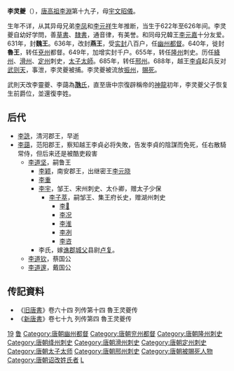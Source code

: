 '''李灵夔'''（{{bd|625年||688年||catIdx=L}}），[[李渊|唐高祖李淵]]第十九子，母[[宇文昭儀|宇文昭儀]]。

生年不详，从其异母兄弟[[李鳳_(唐朝)|李凤]]和[[李元祥|李元祥]]生年推断，当生于622年至626年间。李灵夔自幼好学問，善[[草書|草書]]、[[隸書|隸書]]，通音律，有美誉。和同母兄韓王[[李元嘉|李元嘉]]十分友爱。631年，封'''魏王'''。636年，改封'''燕王'''，受[[实封|实封]]八百户，任[[幽州_(古代)|幽州]][[都督|都督]]。640年，徙封'''魯王'''，转任[[兗州|兗州]]都督。649年，加增实封千户。655年，转任[[隆州_(西魏)|隆州]]刺史。历任[[絳州|絳州]]、[[滑州|滑州]]、[[定州|定州]]刺史，[[东宫三师|太子太師]]。685年，转任[[邢州|邢州]]。688年，越王[[李貞_(唐朝)|李貞]]起兵反对[[武则天|武则天]]，事泄，李灵夔被捕。李灵夔被流放[[振州|振州]]，[[賜死|賜死]]。

武則天改李靈夔、李藹為[[虺氏|'''虺'''氏]]，直至唐中宗復辟稱帝的[[神龍_(年號)|神龍]]初年，李灵夔父子恢复生前爵位，並還復李姓。

== 后代 ==

*[[李詵|李詵]]，清河郡王，早逝
*[[李蔼_(唐朝宗室)|李藹]]，范阳郡王，察知越王李貞必将失敗，告发李貞的陰謀而免死，任右散騎常侍，但后来还是被酷吏殺害
**[[李道坚|李道坚]]，嗣鲁王
***[[李颖|李颖]]，南安郡王，出继密王[[李元晓|李元晓]]
***[[李重|李重]]
***[[李宇|李宇]]，邹王、宋州刺史、太仆卿，赠太子少保
****[[李子萃|李子萃]]，嗣邹王、集王府长史，赠湖州刺史
*****[[李𠗦|李𠗦]]
*****[[李况|李况]]
*****[[李淮|李淮]]
*****[[李冽|李冽]]
*****[[李咨|李咨]]
***李氏，嫁[[谯郡|谯郡]][[城父|城父]]县尉[[卢复|卢复]]。
**[[李道钦|李道钦]]，蔡国公
**[[李道邃|李道邃]]，戴国公

==传記資料==
*《[[旧唐書|旧唐書]]》卷六十四 列传第十四 魯王灵夔传 
*《[[新唐書|新唐書]]》卷七十九 列传第四 魯王灵夔传 

{{DEFAULTSORT:L}}
[[Category:唐高祖皇子|19]]
[[Category:唐朝宗室国王|鲁]]
[[Category:唐朝幽州都督|Category:唐朝幽州都督]]
[[Category:唐朝兖州都督|Category:唐朝兖州都督]]
[[Category:唐朝隆州刺史|Category:唐朝隆州刺史]]
[[Category:唐朝绛州刺史|Category:唐朝绛州刺史]]
[[Category:唐朝滑州刺史|Category:唐朝滑州刺史]]
[[Category:唐朝定州刺史|Category:唐朝定州刺史]]
[[Category:唐朝太子太师|Category:唐朝太子太师]]
[[Category:唐朝邢州刺史|Category:唐朝邢州刺史]]
[[Category:唐朝被賜死人物|Category:唐朝被賜死人物]]
[[Category:唐朝诏改姓氏者|Category:唐朝诏改姓氏者]]
[[Category:李姓|L]]